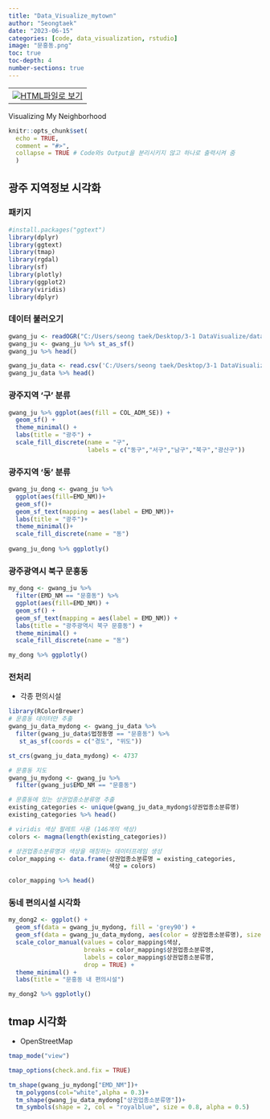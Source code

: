 ```yaml
---
title: "Data_Visualize_mytown"
author: "Seongtaek"
date: "2023-06-15"
categories: [code, data_visualization, rstudio]
image: "문흥동.png"
toc: true
toc-depth: 4
number-sections: true
---
```


<table align="bottom">
  <td>
    <a target="_blank" href="기말고사-제출.html"><img
    src = r_logo.png />HTML파일로 보기</a>
  </td>
</table>

Visualizing My Neighborhood

```r
knitr::opts_chunk$set(
  echo = TRUE,
  comment = "#>",
  collapse = TRUE # Code와s Output을 분리시키지 않고 하나로 출력시켜 줌
  )
```


## 광주 지역정보 시각화

### 패키지

```r
#install.packages("ggtext")
library(dplyr)
library(ggtext)
library(tmap)
library(rgdal)
library(sf)
library(plotly)
library(ggplot2)
library(viridis)
library(dplyr)
```


### 데이터 불러오기

```r
gwang_ju <- readOGR("C:/Users/seong taek/Desktop/3-1 DataVisualize/data_visualize/LSMD_ADM_SECT_UMD_29.shp",encoding = "euc-kr")
gwang_ju <- gwang_ju %>% st_as_sf()
gwang_ju %>% head()

gwang_ju_data <- read.csv('C:/Users/seong taek/Desktop/3-1 DataVisualize/data_visualize/소상공인시장진흥공단_상가(상권)정보_광주_202303.csv')
gwang_ju_data %>% head()
```


### 광주지역 '구' 분류

```r
gwang_ju %>% ggplot(aes(fill = COL_ADM_SE)) +
  geom_sf() +
  theme_minimal() +
  labs(title = "광주") +
  scale_fill_discrete(name = "구",
                      labels = c("동구","서구","남구","북구","광산구"))
```


### 광주지역 '동' 분류


```r
gwang_ju_dong <- gwang_ju %>% 
  ggplot(aes(fill=EMD_NM))+
  geom_sf()+
  geom_sf_text(mapping = aes(label = EMD_NM))+
  labs(title = "광주")+
  theme_minimal()+
  scale_fill_discrete(name = "동") 
  
gwang_ju_dong %>% ggplotly()
```



### 광주광역시 북구 문흥동

```r
my_dong <- gwang_ju %>%
  filter(EMD_NM == "문흥동") %>%
  ggplot(aes(fill=EMD_NM)) +
  geom_sf() +
  geom_sf_text(mapping = aes(label = EMD_NM)) +
  labs(title = "광주광역시 북구 문흥동") +
  theme_minimal() +
  scale_fill_discrete(name = "동")

my_dong %>% ggplotly()
```


### 전처리
- 각종 편의시설 

```r
library(RColorBrewer)
# 문흥동 데이터만 추출
gwang_ju_data_mydong <- gwang_ju_data %>% 
  filter(gwang_ju_data$법정동명 == "문흥동") %>% 
   st_as_sf(coords = c("경도", "위도"))

st_crs(gwang_ju_data_mydong) <- 4737

# 문흥동 지도
gwang_ju_mydong <- gwang_ju %>% 
  filter(gwang_ju$EMD_NM == "문흥동")

# 문흥동에 있는 상권업종소분류명 추출
existing_categories <- unique(gwang_ju_data_mydong$상권업종소분류명)
existing_categories %>% head()

# viridis 색상 팔레트 사용 (146개의 색상)
colors <- magma(length(existing_categories))

# 상권업종소분류명과 색상을 매칭하는 데이터프레임 생성
color_mapping <- data.frame(상권업종소분류명 = existing_categories,
                            색상 = colors)

color_mapping %>% head()
```



### 동네 편의시설 시각화

```r
my_dong2 <- ggplot() +
  geom_sf(data = gwang_ju_mydong, fill = 'grey90') +
  geom_sf(data = gwang_ju_data_mydong, aes(color = 상권업종소분류명), size = 1.5) +
  scale_color_manual(values = color_mapping$색상,
                     breaks = color_mapping$상권업종소분류명,
                     labels = color_mapping$상권업종소분류명,
                     drop = TRUE) +
  theme_minimal() +
  labs(title = "문흥동 내 편의시설")

my_dong2 %>% ggplotly()
```



## tmap 시각화
- OpenStreetMap

```r
tmap_mode("view")

tmap_options(check.and.fix = TRUE)

tm_shape(gwang_ju_mydong["EMD_NM"])+
  tm_polygons(col="white",alpha = 0.3)+
  tm_shape(gwang_ju_data_mydong["상권업종소분류명"])+
  tm_symbols(shape = 2, col = "royalblue", size = 0.8, alpha = 0.5)
```

